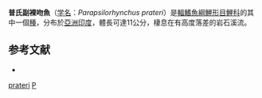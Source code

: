 {{Speciesbox
| name = 普氏副裸吻魚
| status = NE
| status_system = IUCN3.1
| genus = Parapsilorhynchus
| species = prateri
| authority = Hora & Misra, 1938
| synonyms = 
}}
'''普氏副裸吻魚'''（[[学名|学名]]：''Parapsilorhynchus prateri''）是[[輻鰭魚綱|輻鰭魚綱]][[鯉形目|鯉形目]][[鯉科|鯉科]]的其中一個[[種|種]]，分布於[[亞洲|亞洲]][[印度|印度]]，體長可達11公分，棲息在有高度落差的岩石溪流。
==参考文献==
*{{FishBase_species|genus=Parapsilorhynchus|species=prateri|year=2011|month=12}}
{{Taxonbar|from=Q3767487}}

[[Category:副裸吻魚屬|prateri]]
[[Category:1938年描述的魚類|P]]
